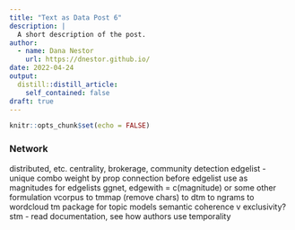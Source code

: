 ```yaml
---
title: "Text as Data Post 6"
description: |
  A short description of the post.
author:
  - name: Dana Nestor
    url: https://dnestor.github.io/
date: 2022-04-24
output:
  distill::distill_article:
    self_contained: false
draft: true
---
```



```r
knitr::opts_chunk$set(echo = FALSE)
```




### Network

distributed, etc. centrality, brokerage, community detection edgelist -
unique combo weight by prop connection before edgelist use as magnitudes
for edgelists ggnet, edgewith = c(magnitude) or some other formulation
vcorpus to tmmap (remove chars) to dtm to ngrams to wordcloud tm package
for topic models semantic coherence v exclusivity? stm - read
documentation, see how authors use temporality
